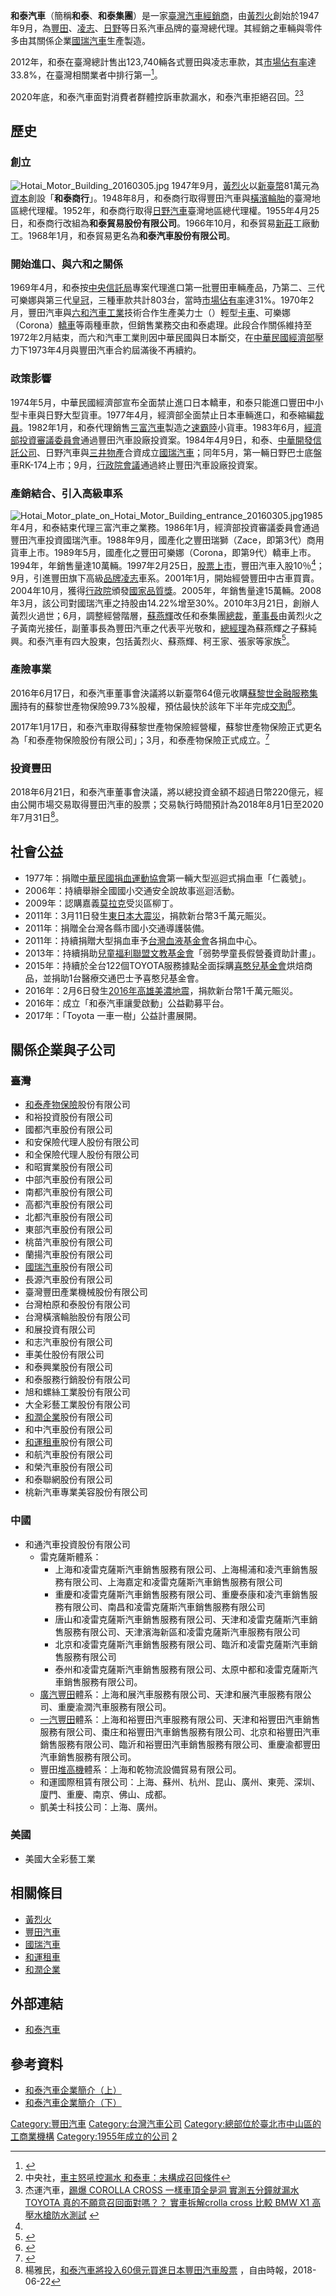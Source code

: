 {{Infobox Company
| company_name = 和泰汽車股份有限公司
| company_name_en = Hotai Motor Co., Ltd.
| company_logo = [[File:Hotaimotor-logo.jpg|center]]<br>[[File:Toyota_carlogo.svg|center]]
| company_type = [[上市公司|上市公司]]
| market_information = {{twse|2207}}<br>（1997年2月25日上市）
| foundation = 1955年4月25日
| location = {{ROC}}[[臺北市|臺北市]][[中山區_(臺北市)|中山區]][[松江路|松江路]]121號8至14樓
| zip_code = 104
| telephone_no = +886-2-25062121
| founder = [[黃烈火|黃烈火]]
| key_people = [[董事長|董事長]]：[[黃南光|黃南光]]<br>榮譽集團[[總裁|總裁]]：[[蘇燕輝|蘇燕輝]]<br>[[總經理|總經理]]：[[蘇純興|蘇純興]]
| industry = 汽車銷售
| products = [[汽車|汽車]]相關
| capital = [[新臺幣|新臺幣]]54.6億元（2020年）
| company_slogan = 
| revenue = {{increase}}新臺幣2304億元（2020年）
| operating_income = 新臺幣5,524,907,000元
| net_income = 新臺幣4,854,340,000元
| num_employees = 471人（2011年9月）
| parent = 
| subsid = 
| homepage = http://www.hotaimotor.com.tw/
| footnotes = 
}}

'''和泰汽車'''（簡稱'''和泰'''、'''和泰集團'''）是一家[[臺灣|臺灣]][[汽車|汽車]][[经销商|經銷商]]，由[[黃烈火|黃烈火]]創始於1947年9月，為[[豐田汽車|豐田]]、[[凌志|凌志]]、[[日野汽車|日野]]等日系汽車品牌的臺灣總代理。其經銷之車輛與零件多由其關係企業[[國瑞汽車|國瑞汽車]]生產製造。

2012年，和泰在臺灣總計售出123,740輛各式豐田與凌志車款，其[[市場佔有率|市場佔有率]]達33.8%，在臺灣相關業者中排行第一<ref>{{Cite web|url=https://www.moneydj.com/KMDJ/News/NewsViewer.aspx?a=d28292f0-0fce-4fb2-9bad-49f5666e89da|title=2012台灣總車市逾36萬台；和泰車逆勢成長|accessdate=2017-03-13|work=MoneyDJ理財網|archive-date=2019-06-04|archive-url=https://web.archive.org/web/20190604090430/https://www.moneydj.com/KMDJ/News/NewsViewer.aspx?a=d28292f0-0fce-4fb2-9bad-49f5666e89da|dead-url=no}}</ref>。

2020年底，和泰汽車面對消費者群體控訴車款漏水，和泰汽車拒絕召回。<ref>中央社，[https://ctee.com.tw/news/industry/399535.html 車主怒吼控漏水 和泰車：未構成召回條件]</ref><ref>杰運汽車，[https://www.youtube.com/watch?v=uGDmV5yeE2A 踢爆 COROLLA CROSS 一樣車頂全是洞 實測五分鐘就漏水 TOYOTA 真的不願意召回面對嗎？？ 實車拆解crolla cross 比較 BMW X1 高壓水槍防水測試] {{Wayback|url=https://www.youtube.com/watch?v=uGDmV5yeE2A |date=20210122132023 }}</ref>

== 歷史 ==

=== 創立 ===
[[File:Hotai_Motor_Building_20160305.jpg|thumb]]
1947年9月，[[黃烈火|黃烈火]]以[[新臺幣|新臺幣]]81萬元為[[資本|資本]]創設「'''和泰商行'''」。1948年8月，和泰商行取得豐田汽車與[[橫濱橡膠|橫濱輪胎]]的臺灣地區總代理權。1952年，和泰商行取得[[日野汽車|日野汽車]]臺灣地區總代理權。1955年4月25日，和泰商行改組為'''和泰貿易股份有限公司'''。1966年10月，和泰貿易[[新莊區|新莊]]工廠動工。1968年1月，和泰貿易更名為'''和泰汽車股份有限公司'''。

=== 開始進口、與六和之關係 ===
1969年4月，和泰按[[中央信託局|中央信託局]]專案代理進口第一批豐田車輛產品，乃第二、三代可樂娜與第三代[[豐田皇冠|皇冠]]，三種車款共計803台，當時[[市場佔有率|市場佔有率]]達31%。1970年2月，豐田汽車與[[福特六和|六和汽車工業]]技術合作生產美力士（{{link-ja|MiniAce|トヨタ・ミニエース}}）輕型[[載貨汽車|卡車]]、可樂娜（Corona）[[轎車|轎車]]等兩種車款，但銷售業務交由和泰處理。此段合作關係維持至1972年2月結束，而六和汽車工業則因中華民國與日本斷交，在[[中華民國經濟部|中華民國經濟部]]壓力下1973年4月與豐田汽車合約屆滿後不再續約。

=== 政策影響 ===
1974年5月，中華民國經濟部宣布全面禁止進口日本轎車，和泰只能進口豐田中小型卡車與日野大型貨車。1977年4月，經濟部全面禁止日本車輛進口，和泰縮編[[裁員|裁員]]。1982年1月，和泰代理銷售[[三富汽車|三富汽車]]製造之[[速霸陸汽車|速霸陸]]小貨車。1983年6月，[[經濟部投資審議委員會|經濟部投資審議委員會]]通過豐田汽車設廠投資案。1984年4月9日，和泰、[[中華開發信託公司|中華開發信託公司]]、日野汽車與[[三井物產|三井物產]]合資成立[[國瑞汽車|國瑞汽車]]；同年5月，第一輛日野巴士底盤車RK-174上市；9月，[[行政院會議|行政院會議]]通過終止豐田汽車設廠投資案。

=== 產銷結合、引入高級車系 ===
[[File:Hotai_Motor_plate_on_Hotai_Motor_Building_entrance_20160305.jpg|thumb]]1985年4月，和泰結束代理三富汽車之業務。1986年1月，經濟部投資審議委員會通過豐田汽車投資國瑞汽車。1988年9月，國產化之豐田瑞獅（Zace，即第3代{{tsl|ja|トヨタ・キジャン|豐田Kijang}}）商用貨車上市。1989年5月，國產化之豐田可樂娜（Corona，即第9代{{tsl|ja|トヨタ・コロナ|豐田Corona}}）轎車上市。1994年，年銷售量達10萬輛。1997年2月25日，[[股票上市|股票上市]]，豐田汽車入股10％<ref name="BusinessToday20170525"/>；9月，引進豐田旗下高級[[品牌|品牌]][[凌志|凌志]]車系。2001年1月，開始經營豐田中古車買賣。2004年10月，獲得[[行政院|行政院]]頒發[[國家品質獎|國家品質獎]]。2005年，年銷售量達15萬輛。2008年3月，該公司對國瑞汽車之持股由14.22%增至30%。2010年3月21日，創辦人黃烈火過世；6月，調整經營階層，[[蘇燕輝|蘇燕輝]]改任和泰集團[[總裁|總裁]]，[[董事長|董事長]]由黃烈火之子黃南光接任，副董事長為豐田汽車之代表平光敬和，[[總經理|總經理]]為蘇燕輝之子蘇純興。和泰汽車有四大股東，包括黃烈火、蘇燕輝、柯王家、張家等家族<ref name="BusinessToday20170525">{{cite web |author1=劉俞青 |title=靠一張張A3報告 讓股東們50年不吵架 - 今周刊 1066期 2017-05-25 |url=https://www.businesstoday.com.tw/article/category/80393/post/201705250020/靠一張張A3報告%20%20讓股東們50年不吵架 |website=www.businesstoday.com.tw |accessdate=2019-09-24 |language=zh-TW |date=2017-05-25 |archive-date=2019-09-24 |archive-url=https://web.archive.org/web/20190924014039/https://www.businesstoday.com.tw/article/category/80393/post/201705250020/%25E9%259D%25A0%25E4%25B8%2580%25E5%25BC%25B5%25E5%25BC%25B5A3%25E5%25A0%25B1%25E5%2591%258A%2520%2520%25E8%25AE%2593%25E8%2582%25A1%25E6%259D%25B1%25E5%2580%259150%25E5%25B9%25B4%25E4%25B8%258D%25E5%2590%25B5%25E6%259E%25B6 |dead-url=no }}</ref>。

=== 產險事業 ===
2016年6月17日，和泰汽車董事會決議將以新臺幣64億元收購[[蘇黎世金融服務集團|蘇黎世金融服務集團]]持有的蘇黎世產物保險99.73%股權，預估最快於該年下半年完成[[交割|交割]]<ref>{{Cite web|url=http://www.appledaily.com.tw/appledaily/article/finance/20160618/37274443|title=砸64億元 和泰車收購蘇黎世產險|accessdate=2016-06-18|author=陳慜蔚、林潔禎、陳瑩欣|date=2016-06-18|publisher=[[台灣蘋果日報|台灣蘋果日報]]|language=zh-tw|archive-date=2017-09-10|archive-url=https://web.archive.org/web/20170910120018/http://www.appledaily.com.tw/appledaily/article/finance/20160618/37274443|dead-url=no}}</ref>。

2017年1月17日，和泰汽車取得蘇黎世產物保險經營權，蘇黎世產物保險正式更名為「和泰產物保險股份有限公司」；3月，和泰產物保險正式成立。<ref>{{Cite web|url=http://news.ltn.com.tw/news/business/paper/1084512|title=和泰產險成立 市場將大洗牌|author=廖千瑩|date=2017-03-10|publisher=[[自由時報|自由時報]]|language=zh-tw|accessdate=2017-06-17|archive-date=2017-03-13|archive-url=https://web.archive.org/web/20170313043500/http://news.ltn.com.tw/news/business/paper/1084512|dead-url=no}}</ref>

=== 投資豐田 ===
2018年6月21日，和泰汽車董事會決議，將以總投資金額不超過日幣220億元，經由公開市場交易取得豐田汽車的股票；交易執行時間預計為2018年8月1日至2020年7月31日<ref>楊雅民，[http://auto.ltn.com.tw/news/10298/2 和泰汽車將投入60億元買進日本豐田汽車股票] {{Wayback|url=http://auto.ltn.com.tw/news/10298/2 |date=20190630115955 }}，自由時報，2018-06-22</ref>。

==社會公益  ==
{{ad}}
* 1977年：捐贈[[中華民國捐血運動協會|中華民國捐血運動協會]]第一輛大型巡迴式捐血車「仁義號」。
* 2006年：持續舉辦全國國小交通安全說故事巡迴活動。
* 2009年：認購嘉義[[颱風莫拉克_(2009年)|莫拉克]]受災區柳丁。
* 2011年：3月11日發生[[東日本大震災|東日本大震災]]，捐款新台幣3千萬元賑災。
* 2011年：捐贈全台灣各縣市國小交通導護裝備。
* 2011年：持續捐贈大型捐血車予[[台灣血液基金會|台灣血液基金會]]各捐血中心。
* 2013年：持續捐助[[兒童福利聯盟文教基金會|兒童福利聯盟文教基金會]]「弱勢學童長假營養資助計畫」。
* 2015年：持續於全台122個TOYOTA服務據點全面採購[[喜憨兒基金會|喜憨兒基金會]]烘焙商品，並捐助1台醫療交通巴士予喜憨兒基金會。
* 2016年：2月6日發生[[2016年高雄美濃地震|2016年高雄美濃地震]]，捐款新台幣1千萬元賑災。
* 2016年：成立「和泰汽車讓愛啟動」公益勸募平台。
* 2017年：「Toyota 一車一樹」公益計畫展開。

== 關係企業與子公司 ==
=== 臺灣 ===
* [[和泰產物保險|和泰產物保險]]股份有限公司
* 和裕投資股份有限公司
* 國都汽車股份有限公司
* 和安保險代理人股份有限公司
* 和全保險代理人股份有限公司
* 和昭實業股份有限公司
* 中部汽車股份有限公司
* 南都汽車股份有限公司
* 高都汽車股份有限公司
* 北都汽車股份有限公司
* 東部汽車股份有限公司
* 桃苗汽車股份有限公司
* 蘭揚汽車股份有限公司
* [[國瑞汽車|國瑞汽車]]股份有限公司
* 長源汽車股份有限公司
* 臺灣豐田產業機械股份有限公司
* 台灣柏原和泰股份有限公司
* 台灣橫濱輪胎股份有限公司
* 和展投資有限公司
* 和志汽車股份有限公司
* 車美仕股份有限公司
* 和泰興業股份有限公司
* 和泰服務行銷股份有限公司
* 旭和螺絲工業股份有限公司
* 大全彩藝工業股份有限公司
* [[和潤企業|和潤企業]]股份有限公司
* 和中汽車股份有限公司
* [[和運租車|和運租車]]股份有限公司
* 和航汽車股份有限公司
* 和榮汽車股份有限公司
* 和泰聯網股份有限公司
* 桃新汽車專業美容股份有限公司

=== 中國 ===
* 和通汽車投資股份有限公司
** 雷克薩斯體系：
***上海和凌雷克薩斯汽車銷售服務有限公司、上海楊浦和凌汽車銷售服務有限公司、上海嘉定和凌雷克薩斯汽車銷售服務有限公司
***重慶和凌雷克薩斯汽車銷售服務有限公司、重慶泰康和凌汽車銷售服務有限公司、南昌和凌雷克薩斯汽車銷售服務有限公司
***唐山和凌雷克薩斯汽車銷售服務有限公司、天津和凌雷克薩斯汽車銷售服務有限公司、天津濱海新區和凌雷克薩斯汽車服務有限公司
***北京和凌雷克薩斯汽車銷售服務有限公司、臨沂和凌雷克薩斯汽車銷售服務有限公司
***泰州和凌雷克薩斯汽車銷售服務有限公司、太原中都和凌雷克薩斯汽車銷售服務有限公司。
** [[廣汽豐田|廣汽豐田]]體系：上海和展汽車服務有限公司、天津和展汽車服務有限公司、重慶渝潤汽車服務有限公司。
** [[天津一汽丰田汽车|一汽豐田]]體系：上海和裕豐田汽車服務有限公司、天津和裕豐田汽車銷售服務有限公司、棗庄和裕豐田汽車銷售服務有限公司、北京和裕豐田汽車銷售服務有限公司、臨沂和裕豐田汽車銷售服務有限公司、重慶渝都豐田汽車銷售服務有限公司。
** 豐田[[叉车|堆高機]]體系：上海和乾物流設備貿易有限公司。
** 和運國際租賃有限公司：上海、蘇州、杭州、昆山、廣州、東莞、深圳、廈門、重慶、南京、佛山、成都。
** 凱美士科技公司：上海、廣州。

=== 美國 ===
* 美國大全彩藝工業

== 相關條目 ==
* [[黃烈火|黃烈火]]
* [[豐田汽車|豐田汽車]]
* [[國瑞汽車|國瑞汽車]]
* [[和運租車|和運租車]]
* [[和潤企業|和潤企業]]

== 外部連結 ==
* [http://www.hotaimotor.com.tw/ 和泰汽車]{{Wayback|url=http://www.hotaimotor.com.tw/ |date=20190228044214 }}{{zh-tw}}{{zh-cn}}{{en}}

== 參考資料 ==
* [http://pressroom.hotaimotor.com.tw/public/DownFile/File_1300.pdf 和泰汽車企業簡介（上）]
* [http://pressroom.hotaimotor.com.tw/public/DownFile/File_1307.pdf 和泰汽車企業簡介（下）]
{{Reflist}}
{{臺灣50指數成分股票}}

[[Category:豐田汽車|Category:豐田汽車]]
[[Category:台灣汽車公司|Category:台灣汽車公司]]
[[Category:總部位於臺北市中山區的工商業機構|Category:總部位於臺北市中山區的工商業機構]]
[[Category:1955年成立的公司|Category:1955年成立的公司]]
[[Category:臺灣證券交易所上市公司|2]]